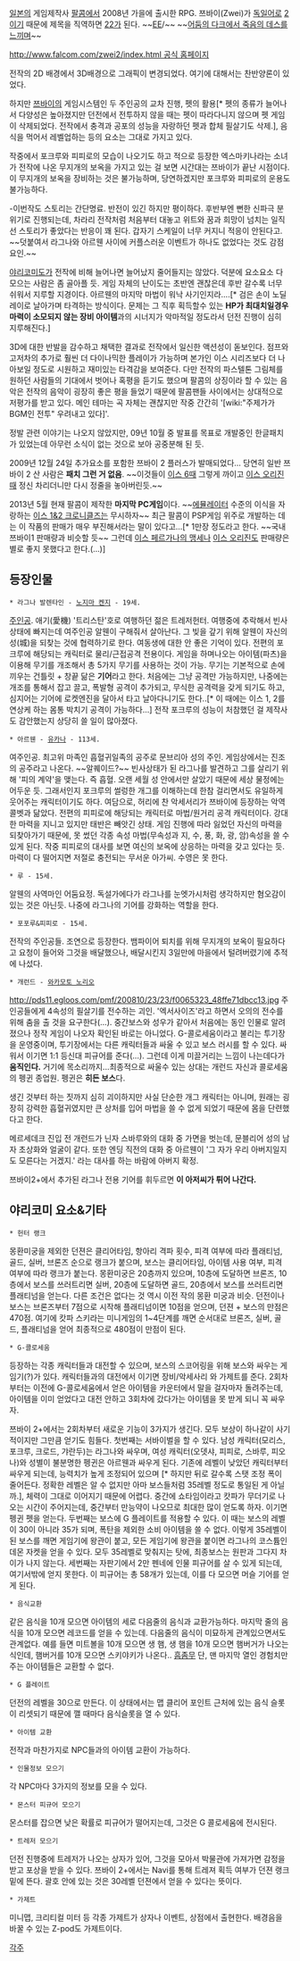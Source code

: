 [[일본]]의 게임제작사 [[팔콤]]에서 2008년 가을에 출시한 RPG. 쯔바이(Zwei)가 [[독일어]]로 [[2]]이기 때문에 제목을 직역하면 [[22]]가 된다. ~~[[EE]]/~~ ~~[[어둠의 다크에서 죽음의 데스를 느끼며]]~~

[[http://www.falcom.com/zwei2/index.html 공식 홈페이지]]

전작의 2D 배경에서 3D배경으로 그래픽이 변경되었다. 여기에 대해서는 찬반양론이 있었다.

하지만 [[쯔바이]]의 게임시스템인 두 주인공의 교차 진행, 펫의 활용[* 펫의 종류가 늘어나서 다양성은 높아졌지만 던전에서 전투하지 않을 때는 펫이 따라다니지 않으며 펫 게임이 삭제되었다. 전작에서 충격과 공포의 성능을 자랑하던 펫과 합체 필살기도 삭제.], 음식을 먹어서 레벨업하는 등의 요소는 그대로 가지고 있다.

작중에서 포크루와 피피로의 모습이 나오기도 하고 적으로 등장한 엑스마키나라는 소녀가 전작에 나온 무지개의 보옥을 가지고 있는 걸 보면 시간대는 쯔바이가 끝난 시점이다. 이 무지개의 보옥을 장비하는 것은 불가능하며, 당연하겠지만 포크루와 피피로의 운용도 불가능하다. 

-이번작도 스토리는 간단명료. 반전이 있긴 하지만 평이하다. 후반부엔 뻔한 신파극 분위기로 진행되는데, 차라리 전작처럼 처음부터 대놓고 위트와 꿈과 희망이 넘치는 일직선 스토리가 좋았다는 반응이 꽤 된다. 갑자기 스케일이 너무 커지니 적응이 안된다고. ~~덧붙여서 라그나와 아르웬 사이에 커플스러운 이벤트가 하나도 없었다는 것도 감점 요인.~~

[[야리코미]]도가 전작에 비해 늘어나면 늘어났지 줄어들지는 않았다. 덕분에 요소요소 다 모으는 사람은 좀 골아플 듯. 게임 자체의 난이도는 초반엔 괜찮은데 후반 갈수록 너무 쉬워서 지루할 지경이다. 아르웬의 마지막 마법이 워낙 사기인지라….[* 검은 손이 노딜레이로 날아가며 타격하는 방식이다. 문제는 그 직후 획득할수 있는 '''HP가 최대치일경우 마력이 소모되지 않는 장비 아이템'''과의 시너지가 악마적일 정도라서 던전 진행이 심히 지루해진다.]

3D에 대한 반발을 감수하고 채택한 결과로 전작에서 일신한 액션성이 돋보인다. 점프와 고저차의 추가로 훨씬 더 다이나믹한 플레이가 가능하며 본가인 이스 시리즈보다 더 나아보일 정도로 시원하고 재미있는 타격감을 보여준다. 다만 전작의 파스텔톤 그림체를 원하던 사람들의 기대에서 벗어나 혹평을 듣기도 했으며 팔콤의 상징이라 할 수 있는 음악은 전작의 음악이 굉장히 좋은 평을 들었기 때문에 팔콤팬들 사이에서는 상대적으로 저평가를 받고 있다. 메인 테마는 곡 자체는 괜찮지만 작중 간간히 '[wiki:"주제가가 BGM인 전투" 우려내고 있다]'.

정발 관련 이야기는 나오지 않았지만, 09년 10월 중 발표를 목표로 개발중인 한글패치가 있었는데 아무런 소식이 없는 것으로 보아 공중분해 된 듯.

2009년 12월 24일 추가요소를 포함한 쯔바이 2 플러스가 발매되었다... 당연히 일반 쯔바이 2 산 사람은 '''패치 그런 거 없음'''. ~~이것들이 [[이스 6]]때 그렇게 까이고 [[이스 오리진]]때 정신 차리더니만 다시 정줄을 놓아버린듯.~~

2013년 5월 현재 팔콤이 제작한 '''마지막 PC게임'''이다. ~~[[에뮬레이터]] 수준의 이식을 자랑하는 [[이스 1&2 크로니클즈]]는 무시하자~~ 최근 팔콤이 PSP게임 위주로 개발하는 데는 이 작품의 판매가 매우 부진해서라는 말이 있다고...[* 1만장 정도라고 한다. ~~국내 쯔바이1 판매량과 비슷할 듯~~ 그런데 [[이스 페르가나의 맹세]]나 [[이스 오리진]]도 판매량은 별로 좋지 못했다고 한다.(...)]

== 등장인물 ==
 * 라그나 발렌타인 - [[노지마 켄지]] - 19세.
[[주인공]]. 애기(愛機) '트리스탄'호로 여행하던 젊은 트레저헌터. 여행중에 추락해서 빈사상태에 빠지는데 여주인공 알웬이 구해줘서 살아난다. 그 빚을 갚기 위해 알웬이 자신의 성(城)을 되찾는 것에 협력하기로 한다. 여동생에 대한 안 좋은 기억이 있다.
전편의 포크루에 해당되는 캐릭터로 물리/근접공격 전용이다. 게임을 하며나오는 아이템(파츠)을 이용해 무기를 개조해서 총 5가지 무기를 사용하는 것이 가능.
무기는 기본적으로 손에 끼우는 건틀릿 + 창끝 닮은 '''기어'''라고 한다. 처음에는 그냥 공격만 가능하지만, 나중에는 개조를 통해서 잡고 끌고, 폭발형 공격이 추가되고, 무식한 공격력을 갖게 되기도 하고, 심지어는 기어에 로켓엔진을 달아서 타고 날아다니기도 한다..[* 이 때에는 이스 1, 2를 연상케 하는 몸통 박치기 공격이 가능하다...] 전작 포크루의 성능이 처참했던 걸 제작사도 감안했는지 상당히 쓸 일이 많아졌다. 

 * 아르웬 - [[유카나]] - 113세.
여주인공. 최고위 마족인 흡혈귀일족의 공주로 문브리아 성의 주인. 게임상에서는 진조의 공주라고 나온다. ~~알퀘이드?~~ 빈사상태가 된 라그나를 발견하고 그를 살리기 위해 '피의 계약'을 맺는다. 즉 흡혈.
오랜 세월 성 안에서만 살았기 때문에 세상 물정에는 어두운 듯. 그래서인지 포크루의 썰렁한 개그를 이해하는데 한참 걸리면서도 유일하게 웃어주는 캐릭터이기도 하다.
여담으로, 허리에 찬 악세서리가 쯔바이에 등장하는 악역 콜벳과 닮았다.
전편의 피피로에 해당되는 캐릭터로 마법/원거리 공격 캐릭터이다. 강대한 마력을 지니고 있지만 태반은 빼앗긴 상태. 게임 진행에 따라 잃었던 자신의 마력을 되찾아가기 때문에, 못 썼던 각종 속성 마법(무속성과 지, 수, 풍, 화, 광, 암)속성을 쓸 수 있게 된다. 작중 피피로의 대사를 보면 여신의 보옥에 상응하는 마력을 갖고 있다는 듯. 마력이 다 떨어지면 저절로 충전되는 무서운 아가씨.
수영은 못 한다.

 * 루 - 15세.
알웬의 사역마인 어둠요정. 독설가에다가 라그나를 눈엣가시처럼 생각하지만 혐오감이 있는 것은 아닌듯. 나중에 라그나의 기어를 강화하는 역할을 한다.

 * 포포루&피피로 - 15세.
전작의 주인공들. 조연으로 등장한다. 뱀파이어 퇴치를 위해 무지개의 보옥이 필요하다고 요청이 들어와 그것을 배달했으나, 배달시킨지 3일만에 마을에서 털려버렸기에 추적에 나섰다.

 * 개런드 - [[와카모토 노리오]]
http://pds11.egloos.com/pmf/200810/23/23/f0065323_48ffe71dbcc13.jpg
주인공들에게 4속성의 필살기를 전수하는 괴인. '엑서사이즈'라고 하면서 오의의 전수를 위해 춤을 출 것을 요구한다(...). 중간보스와 성우가 같아서 처음에는 동인 인물로 알려졌으나 정작 게임이 나오자 확인된 바로는 아니었다. G-콜로세움이라고 불리는 투기장을 운영중이며, 투기장에서는 다른 캐릭터들과 싸울 수 있고 보스 러시를 할 수 있다. 싸워서 이기면 1:1 등신대 피규어를 준다(...). 그런데 이게 미끌거리는 느낌이 나는데다가 '''움직인다.''' 거기에 목소리까지...최종적으로 싸울수 있는 상대는 개런드 자신과 콜로세움의 펭귄 종업원. 펭귄은 '''히든 보스'''다.

생긴 것부터 하는 짓까지 심히 괴이하지만 사실 단순한 개그 캐릭터는 아니며, 원래는 굉장히 강력한 흡혈귀였지만 큰 상처를 입어 마법을 쓸 수 없게 되었기 때문에 몸을 단련했다고 한다.

메르세데크 진입 전 개런드가 닌자 스바루와의 대화 중 가면을 벗는데, 문블리어 성의 남자 초상화와 얼굴이 같다. 또한 엔딩 직전의 대화 중 아르웬이 '그 자가 우리 아버지일지도 모른다는 거겠지.' 라는 대사를 하는 바람에 아버지 확정.

쯔바이2+에서 추가된 라그나 전용 기어를 휘두르면 '''이 아저씨가 튀어 나간다.'''

== 야리코미 요소&기타 ==
 * 헌터 랭크
몽환미궁을 제외한 던젼은 클리어타임, 항아리 격파 횟수, 피격 여부에 따라 플래티넘, 골드, 실버, 브론즈 순으로 랭크가 붙으며, 보스는 클리어타임, 아이템 사용 여부, 피격 여부에 따라 랭크가 붙는다.
몽환미궁은 20층까지 있으며, 10층에 도달하면 브론즈, 10층에서 보스를 쓰러트리면 실버, 20층에 도달하면 골드, 20층에서 보스를 쓰러트리면 플래티넘을 얻는다. 다른 조건은 없다는 것 역시 이전 작의 몽환 미궁과 비슷.
던전이나 보스는 브론즈부터 7점으로 시작해 플래티넘이면 10점을 얻으며, 던젼 + 보스의 만점은 470점. 여기에 캇파 스키라는 미니게임의 1~4단계를 깨면 순서대로 브론즈, 실버, 골드, 플래티넘을 얻어 최종적으로 480점이 만점이 된다.

 * G-콜로세움
등장하는 각종 캐릭터들과 대전할 수 있으며, 보스의 스코어링을 위해 보스와 싸우는 게임기(?)가 있다. 캐릭터들과의 대전에서 이기면 장비/악세사리 와 가제트를 준다. 2회차부터는 이전에 G-콜로세움에서 얻은 아이템을 카운터에서 말을 걸자마자 돌려주는데, 아이템을 이미 얻었다고 대전 안하고 3회차에 갔다가는 아이템을 못 받게 되니 꼭 싸우자.

쯔바이 2+에서는 2회차부터 새로운 기능이 3가지가 생긴다. 모두 보상이 하나같이 사기적이지만 그만큼 얻기도 힘들다.
첫번째는 서바이벌을 할 수 있다. 남성 캐릭터(모리스, 포크루, 크로드, 갸란두)는 라그나와 싸우며, 여성 캐릭터(오뎃샤, 피피로, 스바루, 피오나)와 성별이 불분명한 펭귄은 아르웬과 싸우게 된다. 기존에 레벨이 낮았던 캐릭터부터 싸우게 되는데, 능력치가 높게 조정되어 있으며 [* 하지만 뒤로 갈수록 스탯 조정 폭이 줄어든다. 정확한 레벨은 알 수 없지만 아마 보스들처럼 35레벨 정도로 통일된 게 아닐까.], 체력이 그대로 이어지기 때문에 어렵다. 중간에 쇼타임이라고 캇파가 무더기로 나오는 시간이 주어지는데, 중간부터 만능약이 나오므로 최대한 많이 얻도록 하자. 이기면 펭귄 펫을 얻는다.
두번째는 보스에 G 플레이트를 적용할 수 있다. 이 때는 보스의 레벨이 30이 아니라 35가 되며, 폭탄을 제외한 소비 아이템을 쓸 수 없다. 이렇게 35레벨이 된 보스를 깨면 게임기에 왕관이 붙고, 모든 게임기에 왕관을 붙이면 라그나의 코스튬인 데몬 자켓을 얻을 수 있다. 모두 35레벨로 맞춰지는 탓에, 최종보스는 원판과 그다지 차이가 나지 않는다.
세번째는 자판기에서 2만 펜네에 인물 피규어를 살 수 있게 되는데, 여기서밖에 얻지 못한다. 이 피규어는 총 58개가 있는데, 이를 다 모으면 머슬 기어를 얻게 된다.

 * 음식교환
같은 음식을 10개 모으면 아이템의 세로 다음줄의 음식과 교환가능하다. 마지막 줄의 음식을 10개 모으면 레코드를 얻을 수 있는데. 다음줄의 음식이 미묘하게 관계있으면서도 관계없다. 예를 들면 미트볼을 10개 모으면 생 햄, 생 햄을 10개 모으면 햄버거가 나오는 식인데, 햄버거를 10개 모으면 스키야키가 나온다.. [[흠좀무]] 단, 맨 마지막 열인 경험치만 주는 아이템들은 교환할 수 없다.

 * G 플레이트
던전의 레벨을 30으로 만든다. 이 상태에서는 맵 클리어 포인트 근처에 있는 음식 슬롯이 리셋되기 때문에 깰 때마다 음식슬롯을 열 수 있다.

 * 아이템 교환
전작과 마찬가지로 NPC들과의 아이템 교환이 가능하다.

 * 인물정보 모으기
각 NPC마다 3가지의 정보를 모을 수 있다.

 * 몬스터 피규어 모으기
몬스터를 잡으면 낮은 확률로 피규어가 떨어지는데, 그것은 G 콜로세움에 전시된다.

 * 트레저 모으기
던전 진행중에 트레저가 나오는 상자가 있어, 그것을 모아서 박물관에 가져가면 감정을 받고 포상을 받을 수 있다. 쯔바이 2+에서는 Navi를 통해 트레져 획득 여부가 던젼 랭크 밑에 뜬다. 괄호 안에 있는 것은 30레벨 던젼에서 얻을 수 있다는 뜻이다.

 * 가제트
미니맵, 크리티컬 미터 등 각종 가제트가 상자나 이벤트, 상점에서 출현한다. 배경음을 바꿀 수 있는 Z-pod도 가제트이다.

[[각주]]
